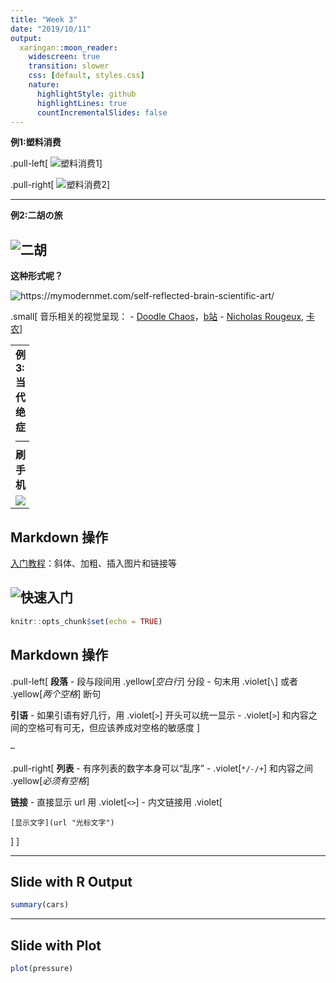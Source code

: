 ```yaml
---
title: "Week 3"
date: "2019/10/11"
output: 
  xaringan::moon_reader:
    widescreen: true
    transition: slower
    css: [default, styles.css]
    nature:
      highlightStyle: github
      highlightLines: true
      countIncrementalSlides: false
---
```

**例1:塑料消费**

.pull-left[
![](w3_ex1.jpg "塑料消费1")
]

.pull-right[
![](w3_ex2.jpg "塑料消费2")
]

---

**例2:二胡の旅**

![](w3_ex4.jpg "二胡")
---
**这种形式呢？**

![](folia.jpg "https://mymodernmet.com/self-reflected-brain-scientific-art/")

.small[
音乐相关的视觉呈现：
- [Doodle Chaos](https://www.youtube.com/user/DoodleChaos/videos "Doodle Chaos")，[b站](https://www.bilibili.com/video/av34821558/?p=2)
- [Nicholas Rougeux](https://www.youtube.com/channel/UCRQH9-hWxELNCv47z2O5nfg), [卡农](https://www.youtube.com/watch?v=DxkpN4PUOzA)
]

---
**例3:当代绝症──刷手机**

![](w3_ex5.jpg)

---

## Markdown 操作

[入门教程](https://commonmark.org/help/)：斜体、加粗、插入图片和链接等

![](w3_1.png "快速入门")
---

```r
knitr::opts_chunk$set(echo = TRUE)
```

## Markdown 操作

.pull-left[
**段落**
- 段与段间用 .yellow[*空白行*] 分段
- 句末用 .violet[`\`] 或者 .yellow[*两个空格*] 断句

**引语**
- 如果引语有好几行，用 .violet[`>`] 开头可以统一显示
- .violet[`>`] 和内容之间的空格可有可无，但应该养成对空格的敏感度
]

--

.pull-right[
**列表**
- 有序列表的数字本身可以“乱序”
- .violet[`*/-/+`] 和内容之间 .yellow[*必须有空格*]

**链接**
- 直接显示 url 用 .violet[`<>`]
- 内文链接用
.violet[
```
[显示文字](url "光标文字")
```
]
]

---

## Slide with R Output

```r
summary(cars)
```

---

## Slide with Plot

```r
plot(pressure)
```

